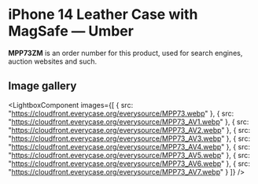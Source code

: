 
# iPhone 14 Leather Case with MagSafe — Umber

<Callout type='info' emoji='👉🏻'>**MPP73ZM** is an order number for this product, used for search engines, auction websites and such.</Callout>

## Image gallery

<LightboxComponent
    images={[
      {
        src: "https://cloudfront.everycase.org/everysource/MPP73.webp"
      },
      {
        src: "https://cloudfront.everycase.org/everysource/MPP73_AV1.webp"
      },
      {
        src: "https://cloudfront.everycase.org/everysource/MPP73_AV2.webp"
      },
      {
        src: "https://cloudfront.everycase.org/everysource/MPP73_AV3.webp"
      },
      {
        src: "https://cloudfront.everycase.org/everysource/MPP73_AV4.webp"
      },
      {
        src: "https://cloudfront.everycase.org/everysource/MPP73_AV5.webp"
      },
      {
        src: "https://cloudfront.everycase.org/everysource/MPP73_AV6.webp"
      },
      {
        src: "https://cloudfront.everycase.org/everysource/MPP73_AV7.webp"
      }
    ]}
  />
